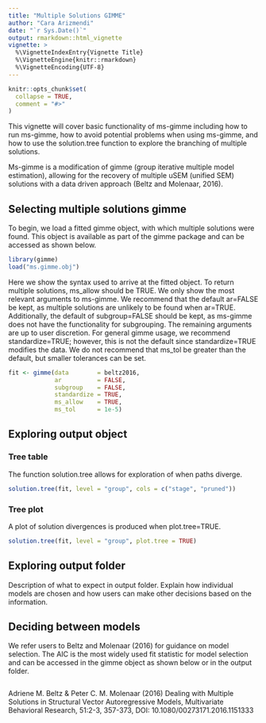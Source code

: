 ```yaml
---
title: "Multiple Solutions GIMME"
author: "Cara Arizmendi"
date: "`r Sys.Date()`"
output: rmarkdown::html_vignette
vignette: >
  %\VignetteIndexEntry{Vignette Title}
  %\VignetteEngine{knitr::rmarkdown}
  %\VignetteEncoding{UTF-8}
---
```


```r
knitr::opts_chunk$set(
  collapse = TRUE,
  comment = "#>"
)
```


This vignette will cover basic functionality of ms-gimme including how to run ms-gimme, how to avoid potential problems when using ms-gimme, and how to use the solution.tree function to explore the branching of multiple solutions.

Ms-gimme is a modification of gimme (group iterative multiple model estimation), allowing for the recovery of multiple uSEM (unified SEM) solutions with a data driven approach (Beltz and Molenaar, 2016).

## Selecting multiple solutions gimme

To begin, we load a fitted gimme object, with which multiple solutions were found.  This object is available as part of the gimme package and can be accessed as shown below.

```r
library(gimme)
load("ms.gimme.obj")
```

Here we show the syntax used to arrive at the fitted object.  To return multiple solutions, ms_allow should be TRUE.  We only show the most relevant arguments to ms-gimme.  We recommend that the default ar=FALSE be kept, as multiple solutions are unlikely to be found when ar=TRUE.  Additionally, the default of subgroup=FALSE should be kept, as ms-gimme does not have the functionality for subgrouping.  The remaining arguments are up to user discretion.  For general gimme usage, we recommend standardize=TRUE; however, this is not the default since standardize=TRUE modifies the data.  We do not recommend that ms_tol be greater than the default, but smaller tolerances can be set.     

```r
fit <- gimme(data        = beltz2016,
             ar          = FALSE,
             subgroup    = FALSE,
             standardize = TRUE,
             ms_allow    = TRUE,
             ms_tol      = 1e-5)
```

## Exploring output object

### Tree table

The function solution.tree allows for exploration of when paths diverge.  

```r
solution.tree(fit, level = "group", cols = c("stage", "pruned"))
```

### Tree plot

A plot of solution divergences is produced when plot.tree=TRUE.

```r
solution.tree(fit, level = "group", plot.tree = TRUE)
```


## Exploring output folder

Description of what to expect in output folder.  Explain how individual models are chosen and how users can make other decisions based on the information.

## Deciding between models

We refer users to Beltz and Molenaar (2016) for guidance on model selection.  The AIC is the most widely used fit statistic for model selection and can be accessed in the gimme object as shown below or in the output folder.

```r

```


Adriene M. Beltz & Peter C. M. Molenaar (2016) Dealing with Multiple Solutions in Structural Vector Autoregressive Models, Multivariate Behavioral Research, 51:2-3, 357-373, DOI: 10.1080/00273171.2016.1151333
